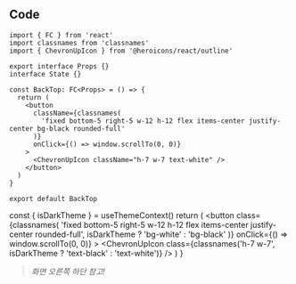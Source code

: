 
## Code

```tsx title="components/BackTop/index.tsx"
import { FC } from 'react'
import classnames from 'classnames'
import { ChevronUpIcon } from '@heroicons/react/outline'

export interface Props {}
interface State {}

const BackTop: FC<Props> = () => {
  return (
    <button
      className={classnames(
        'fixed bottom-5 right-5 w-12 h-12 flex items-center justify-center bg-black rounded-full'
      )}
      onClick={() => window.scrollTo(0, 0)}
    >
      <ChevronUpIcon className="h-7 w-7 text-white" />
    </button>
  )
}

export default BackTop
```

  const { isDarkTheme } = useThemeContext()
  return (
    <button
      class={classnames(
        'fixed bottom-5 right-5 w-12 h-12 flex items-center justify-center rounded-full',
        isDarkTheme ? 'bg-white' : 'bg-black'
      )}
      onClick={() => window.scrollTo(0, 0)}
    >
      <ChevronUpIcon
        class={classnames('h-7 w-7', isDarkTheme ? 'text-black' : 'text-white')}
      />
    </button>
  )
}

> _화면 오른쪽 하단 참고!_

<BackTop />
